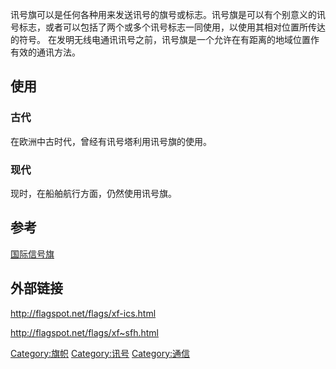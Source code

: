 讯号旗可以是任何各种用来发送讯号的旗号或标志。讯号旗是可以有个别意义的讯号标志，或者可以包括了两个或多个讯号标志一同使用，以使用其相对位置所传达的符号。
在发明无线电通讯讯号之前，讯号旗是一个允许在有距离的地域位置作有效的通讯方法。

==使用==
===古代===
在欧洲中古时代，曾经有讯号塔利用讯号旗的使用。
===现代===
现时，在船舶航行方面，仍然使用讯号旗。

== 参考 == 
[[国际信号旗|国际信号旗]]

== 外部链接 ==

http://flagspot.net/flags/xf-ics.html{{Wayback|url=http://flagspot.net/flags/xf-ics.html |date=20120131140449 }}

http://flagspot.net/flags/xf~sfh.html{{Wayback|url=http://flagspot.net/flags/xf~sfh.html |date=20121208044806 }}


[[Category:旗帜|Category:旗帜]]
[[Category:讯号|Category:讯号]]
[[Category:通信|Category:通信]]